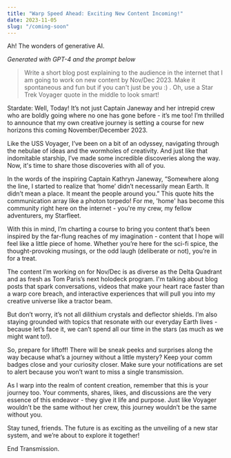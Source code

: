 ```yaml
---
title: "Warp Speed Ahead: Exciting New Content Incoming!"
date: 2023-11-05
slug: "/coming-soon"
---
```


Ah! The wonders of generative AI.

_Generated with GPT-4 and the prompt below_

> Write a short blog post explaining to the audience in the internet that I am going to work on new content by Nov/Dec 2023. Make it spontaneous and fun but if you can't just be you :) . Oh, use a Star Trek Voyager quote in the middle to look smart!

Stardate: Well, Today! It’s not just Captain Janeway and her intrepid crew who are boldly going where no one has gone before - it’s me too! I’m thrilled to announce that my own creative journey is setting a course for new horizons this coming November/December 2023.

Like the USS Voyager, I’ve been on a bit of an odyssey, navigating through the nebulae of ideas and the wormholes of creativity. And just like that indomitable starship, I’ve made some incredible discoveries along the way. Now, it's time to share those discoveries with all of you.

In the words of the inspiring Captain Kathryn Janeway, “Somewhere along the line, I started to realize that ‘home’ didn’t necessarily mean Earth. It didn’t mean a place. It meant the people around you.” This quote hits the communication array like a photon torpedo! For me, 'home' has become this community right here on the internet - you're my crew, my fellow adventurers, my Starfleet.

With this in mind, I’m charting a course to bring you content that’s been inspired by the far-flung reaches of my imagination - content that I hope will feel like a little piece of home. Whether you’re here for the sci-fi spice, the thought-provoking musings, or the odd laugh (deliberate or not), you’re in for a treat.

The content I’m working on for Nov/Dec is as diverse as the Delta Quadrant and as fresh as Tom Paris’s next holodeck program. I'm talking about blog posts that spark conversations, videos that make your heart race faster than a warp core breach, and interactive experiences that will pull you into my creative universe like a tractor beam.

But don’t worry, it’s not all dilithium crystals and deflector shields. I’m also staying grounded with topics that resonate with our everyday Earth lives - because let’s face it, we can’t spend all our time in the stars (as much as we might want to!).

So, prepare for liftoff! There will be sneak peeks and surprises along the way because what’s a journey without a little mystery? Keep your comm badges close and your curiosity closer. Make sure your notifications are set to alert because you won’t want to miss a single transmission.

As I warp into the realm of content creation, remember that this is your journey too. Your comments, shares, likes, and discussions are the very essence of this endeavor - they give it life and purpose. Just like Voyager wouldn’t be the same without her crew, this journey wouldn’t be the same without you.

Stay tuned, friends. The future is as exciting as the unveiling of a new star system, and we’re about to explore it together!

End Transmission.
